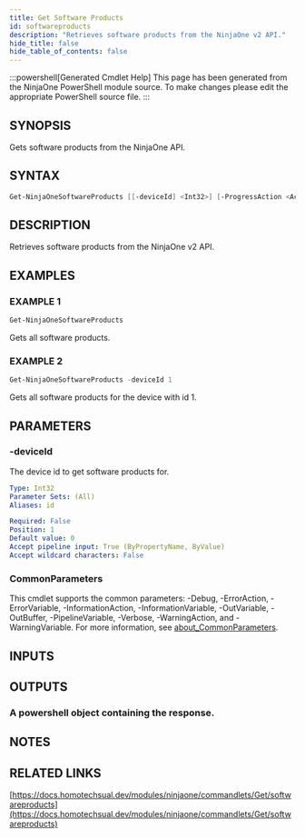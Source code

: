 ```yaml
---
title: Get Software Products
id: softwareproducts
description: "Retrieves software products from the NinjaOne v2 API."
hide_title: false
hide_table_of_contents: false
---
```


:::powershell[Generated Cmdlet Help]
This page has been generated from the NinjaOne PowerShell module source. To make changes please edit the appropriate PowerShell source file.
:::

## SYNOPSIS

Gets software products from the NinjaOne API.

## SYNTAX

```powershell
Get-NinjaOneSoftwareProducts [[-deviceId] <Int32>] [-ProgressAction <ActionPreference>] [<CommonParameters>]
```

## DESCRIPTION

Retrieves software products from the NinjaOne v2 API.

## EXAMPLES

### EXAMPLE 1

```powershell
Get-NinjaOneSoftwareProducts
```

Gets all software products.

### EXAMPLE 2

```powershell
Get-NinjaOneSoftwareProducts -deviceId 1
```

Gets all software products for the device with id 1.

## PARAMETERS

### -deviceId

The device id to get software products for.

```yaml
Type: Int32
Parameter Sets: (All)
Aliases: id

Required: False
Position: 1
Default value: 0
Accept pipeline input: True (ByPropertyName, ByValue)
Accept wildcard characters: False
```

### CommonParameters

This cmdlet supports the common parameters: -Debug, -ErrorAction, -ErrorVariable, -InformationAction, -InformationVariable, -OutVariable, -OutBuffer, -PipelineVariable, -Verbose, -WarningAction, and -WarningVariable. For more information, see [about_CommonParameters](http://go.microsoft.com/fwlink/?LinkID=113216).

## INPUTS


## OUTPUTS

### A powershell object containing the response.

## NOTES

## RELATED LINKS

[https://docs.homotechsual.dev/modules/ninjaone/commandlets/Get/softwareproducts](https://docs.homotechsual.dev/modules/ninjaone/commandlets/Get/softwareproducts)
